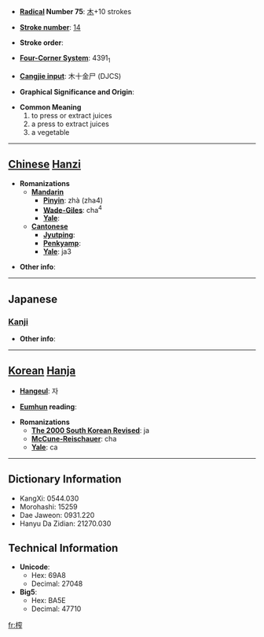 * '''[[Wiktionary:Chinese radical index| Radical]] Number 75''': [[Wiktionary:Chinese radical index 木|木]]+10 strokes

* '''[[Wiktionary:Chinese total strokes index|Stroke number]]''': [[Wiktionary:Chinese total strokes index 14|14]]

* '''Stroke order''': 

* '''[[Wiktionary:Chinese four corner index|Four-Corner System]]''': 4391<sub>1</sub>

* '''[[Wiktionary:Chinese Cangjie index|Cangjie input]]''': 木十金尸 (DJCS)

* '''Graphical Significance and Origin''': 

* '''Common Meaning'''
*#to press or extract juices
*# a press to extract juices
*# a vegetable


----

== [[Chinese]] [[Hanzi]] ==

* '''Romanizations'''
** '''[[Mandarin]]'''
*** '''[[Pinyin]]''': zhà (zha4)
*** '''[[Wade-Giles]]''': cha<sup>4</sup>
*** '''[[Yale]]''': 
** '''[[Cantonese]]'''
*** '''[[Jyutping]]''':
*** '''[[Penkyamp]]''': 
*** '''[[Yale]]''': ja3

* '''Other info''': 

----

==Japanese==
===[[Kanji]]===
{{kanji|on readings=[[さ]] (sa), [[しゃ]] (sha), [[さい]] (sai), [[さく]] (saku)
|kun readings=[[しぼりき]] (shiboriki)
}}

* '''Other info''':  

----

== [[Korean]] [[Hanja]] ==

* '''[[Hangeul]]''': 자

* '''[[Eumhun]] reading''': 

* '''Romanizations'''
** '''[[The 2000 South Korean Revised Romanization|The 2000 South Korean Revised]]''': ja
** '''[[McCune-Reischauer]]''': cha
** '''[[Yale]]''': ca

----

== Dictionary Information ==

* KangXi: 0544.030
* Morohashi: 15259
* Dae Jaweon: 0931.220
* Hanyu Da Zidian: 21270.030

== Technical Information ==

* '''Unicode''':
** Hex: 69A8
** Decimal: 27048
* '''Big5''':
** Hex: BA5E
** Decimal: 47710

[[fr:榨]]